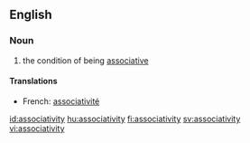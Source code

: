 ==English==

===Noun===
{{wikipedia}}
{{en-noun|-}}

# {{algebra}} the condition of being [[associative]]

====Translations====
{{top}}
*French: [[associativité]] {{f}}
{{bottom}}

[[id:associativity]]
[[hu:associativity]]
[[fi:associativity]]
[[sv:associativity]]
[[vi:associativity]]